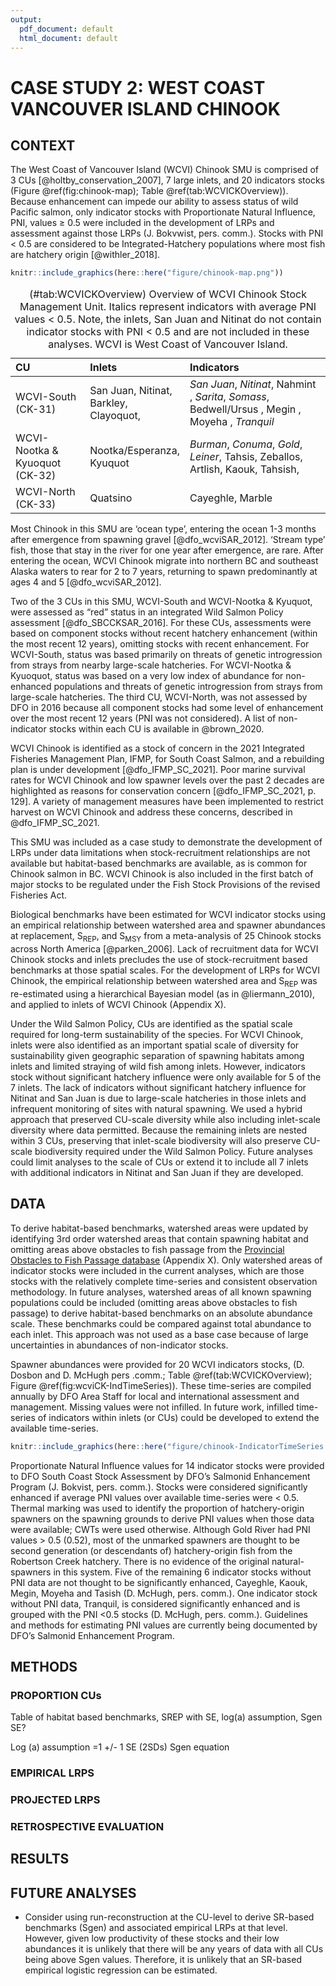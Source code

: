 ```yaml
---
output:
  pdf_document: default
  html_document: default
---
```


# CASE STUDY 2: WEST COAST VANCOUVER ISLAND CHINOOK
## CONTEXT

[//]: # Add a comment in colour: *\textcolor{cyan}{CH: some text}*

The West Coast of Vancouver Island (WCVI) Chinook SMU is comprised of 3 CUs [@holtby_conservation_2007], 7 large inlets, and 20 indicators stocks (Figure \@ref(fig:chinook-map); Table \@ref(tab:WCVICKOverview)). Because enhancement can impede our ability to assess status of wild Pacific salmon, only indicator stocks with Proportionate Natural Influence, PNI, values $\geqslant$ 0.5 were included in the development of LRPs and assessment against those LRPs (J. Bokvwist, pers. comm.). Stocks with PNI < 0.5 are considered to be Integrated-Hatchery populations where most fish are hatchery origin [@withler_2018].
```r
knitr::include_graphics(here::here("figure/chinook-map.png"))
```


----------------------------------------------------------------------------------------------
CU                      Inlets                  Indicators
----------------------- ----------------------- ----------------------------------------------
WCVI-South              San Juan,               *San Juan*, 
(CK-31)                 Nitinat,                *Nitinat*, 
                        Barkley,                Nahmint , *Sarita*, *Somass*, 
                        Clayoquot,              Bedwell/Ursus , Megin , Moyeha , *Tranquil*
                                                          
WCVI-Nootka & Kyuoquot  Nootka/Esperanza,       *Burman*, *Conuma*, *Gold*, *Leiner*, Tahsis,
(CK-32)                 Kyuquot                 Zeballos,
                                                Artlish, Kaouk, Tahsish,
                                         
WCVI-North              Quatsino                Cayeghle, Marble
(CK-33)                
                        
----------------------- --------------------------- ------------------------------------------
Table: (\#tab:WCVICKOverview) Overview of WCVI Chinook Stock Management Unit. Italics represent indicators with average PNI values < 0.5. Note, the inlets, San Juan and Nitinat do not contain indicator stocks with PNI < 0.5 and are not included in these analyses. WCVI is West Coast of Vancouver Island.

Most Chinook in this SMU are 'ocean type', entering the ocean 1-3 months after emergence from spawning gravel [@dfo_wcviSAR_2012]. 'Stream type' fish, those that stay in the river for one year after emergence, are rare. After entering the ocean, WCVI Chinook migrate into northern BC and southeast Alaska waters to rear for 2 to 7 years, returning to spawn predominantly at ages 4 and 5 [@dfo_wcviSAR_2012].

Two of the 3 CUs in this SMU, WCVI-South and WCVI-Nootka & Kyuquot, were assessed as "red" status in an integrated Wild Salmon Policy assessment [@dfo_SBCCKSAR_2016]. For these CUs, assessments were based on component stocks without recent hatchery enhancement (within the most recent 12 years), omitting stocks with recent enhancement. For WCVI-South, status was based primarily on threats of genetic introgression from strays from nearby large-scale hatcheries. For WCVI-Nootka & Kyuoquot, status was based on a very low index of abundance for non-enhanced populations and threats of genetic introgression from strays from large-scale hatcheries. The third CU, WCVI-North, was not assessed by DFO in 2016 because all component stocks had some level of enhancement over the most recent 12 years (PNI was not considered). A list of non-indicator stocks within each CU is available in @brown_2020. 

WCVI Chinook is identified as a stock of concern in the 2021 Integrated Fisheries Management Plan, IFMP, for South Coast Salmon, and a rebuilding plan is under development [@dfo_IFMP_SC_2021]. Poor marine survival rates for WCVI Chinook and low spawner levels over the past 2 decades are highlighted as reasons for conservation concern [@dfo_IFMP_SC_2021, p. 129]. A variety of management measures have been implemented to restrict harvest on WCVI Chinook and address these concerns, described in @dfo_IFMP_SC_2021.

This SMU was included as a case study to demonstrate the development of LRPs under data limitations when stock-recruitment relationships are not available but habitat-based benchmarks are available, as is common for Chinook salmon in BC. WCVI Chinook is also included in the first batch of major stocks to be regulated under the Fish Stock Provisions of the revised Fisheries Act.<!-- CH comment: add reference here?-->

Biological benchmarks have been estimated for WCVI indicator stocks using an empirical relationship between watershed area and spawner abundances at replacement, S<sub>REP</sub>, and S<sub>MSY</sub> from a meta-analysis of 25 Chinook stocks across North America [@parken_2006]. Lack of recruitment data for WCVI Chinook stocks and inlets precludes the use of stock-recruitment based benchmarks at those spatial scales. For the development of LRPs for WCVI Chinook, the empirical relationship between watershed area and S<sub>REP</sub> was re-estimated using a hierarchical Bayesian model (as in @liermann_2010), and applied to inlets of WCVI Chinook (Appendix X). 

Under the Wild Salmon Policy, CUs are identified as the spatial scale required for long-term sustainability of the species. For WCVI Chinook, inlets were also identified as an important spatial scale of diversity for sustainability given geographic separation of spawning habitats among inlets and limited straying of wild fish among inlets. However, indicators stock without significant hatchery influence were only available for 5 of the 7 inlets. The lack of indicators without significant hatchery influence for Nitinat and San Juan is due to large-scale hatcheries in those inlets and infrequent monitoring of sites with natural spawning. We used a hybrid approach that preserved CU-scale diversity while also including inlet-scale diversity where data permitted. Because the remaining inlets are nested within 3 CUs, preserving that inlet-scale biodiversity will also preserve CU-scale biodiversity required under the Wild Salmon Policy. Future analyses could limit analyses to the scale of CUs or extend it to include all 7 inlets with additional indicators in Nitinat and San Juan if they are developed. 

<!-- CH: move to Appendix: Because the stock-recruitment data for the meta-analysis used in @parken_2006 were not available, we relied on a similar data set used by @liermann_2010.  -->


## DATA

To derive habitat-based benchmarks, watershed areas were updated by identifying 3rd order watershed areas that contain spawning habitat and omitting areas above obstacles to fish passage from the 
[Provincial Obstacles to Fish Passage database](https://catalogue.data.gov.bc.ca/dataset/provincial-obstacles-to-fish-passage) (Appendix X). Only watershed areas of indicator stocks were included in the current analyses, which are those stocks with the relatively complete time-series and consistent observation methodology. In future analyses, watershed areas of all known spawning populations could be included (omitting areas above obstacles to fish passage) to derive habitat-based benchmarks on an absolute abundance scale. These benchmarks could be compared against total abundance to each inlet. This approach was not used as a base case because of large uncertainties in abundances of non-indicator stocks.

Spawner abundances were provided for 20 WCVI indicators stocks, (D. Dosbon and D. McHugh pers .comm.; Table \@ref(tab:WCVICKOverview); Figure \@ref(fig:wcviCK-IndTimeSeries)). These time-series are compiled annually by DFO Area Staff for local and international assessment and management. Missing values were not infilled. In future work, infilled time-series of indicators within inlets (or CUs) could be developed to extend the available time-series. 

```r

knitr::include_graphics(here::here("figure/chinook-IndicatorTimeSeries.png"))
```


Proportionate Natural Influence values for 14 indicator stocks were provided to DFO South Coast Stock Assessment by DFO's Salmonid Enhancement Program (J. Bokvist, pers. comm.). Stocks were considered significantly enhanced if average PNI values over available time-series were < 0.5. Thermal marking was used to identify the proportion of hatchery-origin spawners on the spawning grounds to derive PNI values when those data were available; CWTs were used otherwise. Although Gold River had PNI values > 0.5 (0.52),  most of the unmarked spawners are thought to be second generation (or descendants of) hatchery-origin fish from the Robertson Creek hatchery. There is no evidence of the original natural-spawners in this system. Five of the remaining 6 indicator stocks without PNI data are not thought to be significantly enhanced, Cayeghle, Kaouk, Megin, Moyeha and Tasish (D. McHugh, pers. comm.). One indicator stock without PNI data, Tranquil, is considered significantly enhanced and is grouped with the PNI <0.5 stocks (D. McHugh, pers. comm.). Guidelines and methods for estimating PNI values are currently being documented by DFO's Salmonid Enhancement Program.
<!-- CH comment: Do we need to (can we) include time-series of PNI values in an appendix?-->




## METHODS

### PROPORTION CUs
Table of habitat based benchmarks, SREP with SE, log(a) assumption, Sgen SE?

Log (a) assumption =1 +/- 1 SE (2SDs)
Sgen equation

### EMPIRICAL LRPS


### PROJECTED LRPS


### RETROSPECTIVE EVALUATION


## RESULTS

## FUTURE ANALYSES
- Consider using run-reconstruction at the CU-level to derive SR-based benchmarks (Sgen) and associated empirical LRPs at that level. However, given low productivity of these stocks and their low abundances it is unlikely that there will be any years of data with all CUs being above Sgen values. Therefore, it is unlikely that an SR-based empirical logistic regression can be estimated.
